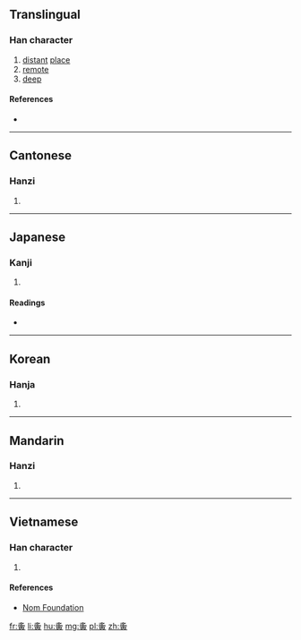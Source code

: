 ==Translingual==

===Han character===
{{Han char|rn=36|rad=夕|as=11|sn=14|four=2780<sub>6</sub>|canj=弓戈十一金 (NIJMC)|ids=⿱[[夕]][[寅]]}}

# [[distant]] [[place]]
# [[remote]]
# [[deep]]

====References====
* {{Han ref|kx=0247.190|dkj=05805|dj=0492.100|hdz=20866.100|uh=5924|ud=22820|bh=B9DB|bd=47579}}

----

==Cantonese==

===Hanzi===
{{yue-hanzi|jyut=[[jan4]]|y=yan4}}

# {{defn|lang=yue|sort=夕11}}

----

==Japanese==

===Kanji===
{{ja-kanji|grade=|rs=夕11}}

# {{defn|lang=ja|sort=夕11}}

====Readings====
* {{ja-readings|on=[[いん]] (in), [[い]] (i)|kun=[[つつしみおそれる]] (tsutsushimiosoreru), [[おおきい]] (ookii), [[のび]] (nobiry)}}

----

==Korean==

===Hanja===
{{ko-hanja|hangeul=인|rv=in|mr=in}}

# {{defn|lang=ko|sort=夕11}}

----

==Mandarin==

===Hanzi===
{{cmn-hanzi|pin=[[yín]] ([[yin2]])|wg=yin<sup>2</sup>}}

# {{defn|lang=cmn|sort=夕11}}

----

==Vietnamese==

===Han character===
{{vi-hantu|[[dần]]|rs=夕11}}

# {{defn|lang=vi|sort=夕11}}

====References====
*[http://nomfoundation.org/common/nom_details.php?codepoint=5924 Nom Foundation]

[[fr:夤]]
[[li:夤]]
[[hu:夤]]
[[mg:夤]]
[[pl:夤]]
[[zh:夤]]